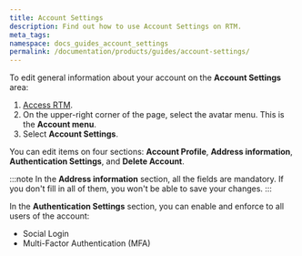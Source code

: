 ```yaml
---
title: Account Settings
description: Find out how to use Account Settings on RTM.
meta_tags: 
namespace: docs_guides_account_settings
permalink: /documentation/products/guides/account-settings/
---
```


To edit general information about your account on the **Account Settings** area: 

1. [Access RTM](https://manager.azion.com/).
2. On the upper-right corner of the page, select the avatar menu. This is the **Account menu**.
3. Select **Account Settings**.

You can edit items on four sections: **Account Profile**, **Address information**, **Authentication Settings**, and **Delete Account**.

:::note
In the **Address information** section, all the fields are mandatory. If you don't fill in all of them, you won't be able to save your changes.
:::

In the **Authentication Settings** section, you can enable and enforce to all users of the account:

- Social Login
- Multi-Factor Authentication (MFA)